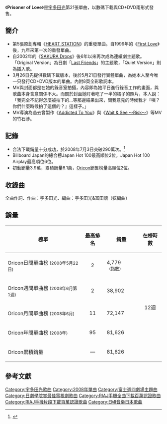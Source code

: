{{Single infobox
| Name = Prisoner Of Love
| Cover = Prisoner_of_Love.jpg
| Artist = [[宇多田光|宇多田光]]
| from Album = [[HEART_STATION|HEART STATION]]
| Released =  2008年5月21日
| Format = [[數碼下載|數碼下載]]、[[CD|CD]]+[[DVD|DVD]]
| Recorded = 2007年－2008年2月
| Genre = [[J-POP|J-POP]]
| Length = 4分45秒<br/><small>（Original Version）</small><br />4分34秒<small>（Quiet Version）</small>
| Label = [[EMI|EMI Music Japan]]
| Writer = [[宇多田光|宇多田光]]
| Producer = [[宇多田光|宇多田光]]
| Chart position= * 週間最高順位2位（[[Oricon|Oricon]]）
* 2008年度年間順位95位（Oricon）
| Certification  = *金唱片（CD、[[日本唱片協會|日本唱片協會]]）
*百萬唱片（鈴聲下載、日本唱片協會）
*百萬唱片（全曲下載、日本唱片協會）
| Last single    = [[Fight_The_Blues|Fight The Blues]]<br />（2008年）
| This single    = '''Prisoner Of Love'''<br />（2008年）
| Next single    = [[Eternally_-Drama_Mix-|Eternally -Drama Mix-]]<br />（2008年）
| Misc           = 
}}
{{japanese|japanese=プリズナー オブ ラヴ}}
《'''Prisoner of Love'''》是[[宇多田光|宇多田光]]第21張單曲，以數碼下載與CD+DVD兩形式發售。

== 簡介 ==
*第5張原創專輯《[[HEART_STATION|HEART STATION]]》的重發單曲。自1999年的《[[First_Love_(單曲)|First Love]]》後，九年來第一次的重發單曲。
*自2002年的《[[SAKURA_Drops/Letters|SAKURA Drops]]》後6年以來再次成為連續劇主題歌。「Original Version」為日劇「[[Last_Friends|Last Friends]]」的主題歌，「Quiet Version」則為插入歌。
*3月26日先提供數碼下載版本，後於5月21日發行實體單曲，為她本人至今唯一只發行CD+DVD版本的單曲。內附8頁全彩歌詞本。
*MV與封面都是在她的錄音室拍攝，內容即為她平日進行錄音工作的畫面，與歌曲本身含意關係不大。而關於封面她盯著吃了一半的橘子的照片，本人說：「我完全不記得怎麼被拍下的...等那邊結果出來，問我意見的時候我才『咦？你們什麼時候拍了這個的？』這樣子。」
*MV導演為過去曾製作《[[Addicted_To_You|Addicted To You]]》與《[[Wait_&_See_～Risk～|Wait & See ～Risk～]]》等MV的竹石涉。

== 記錄 ==
*合法下載銷量十分成功，於2008年7月3日突破290萬次。<ref>{{Cite web |url=http://news.livedoor.com/article/detail/3712801/ |title=存档副本 |accessdate=2009-01-13 |archive-date=2011-04-03 |archive-url=https://web.archive.org/web/20110403072542/http://news.livedoor.com/article/detail/3712801/ |dead-url=no }}</ref>
*Billboard Japan的總合榜Japan Hot 100最高順位2位，Japan Hot 100 Airplay最高順位6位。
*初動銷量3.9萬，累積銷量8.1萬，[[Oricon|Oricon]]銷售榜量高順位2位。

== 收錄曲 ==
全曲作詞、作曲：宇多田光、編曲：宇多田光&富田譲（弦編曲）
{{tracklist
| collapsed       = 
| headline        = CD
| total_length    = 

| title1          = Prisoner Of Love
| length1         = 4:46

| title2          = Prisoner Of Love -Quiet Version-
| length2         =4:35

| title3          = Prisoner Of Love
| note3         = Original Karaoke
| length3         = 4:45

| title4          = Prisoner Of Love -Quiet Version-
| note4         = Original Karaoke
| length4         =4:34
}}
{{Tracklist
| collapsed       = 
| headline        = Disc2：DVD 

| extra_column    = 導演
| total_length    = 


| title1          = Prisoner Of Love
| note1           = Video Clip
| extra1          = 竹石涉
| length1         = 
}}

== 銷量 ==
{| class="wikitable" width="500px" style="font-size:small;"
!榜單
!最高排名
!銷量
!在榜時數
|-
|Oricon日間單曲榜 <small>(2008年5月22日)</small>
|align="center"|2
|4,779<small>（指數）</small>
|rowspan="5" align="center"|12週
|-
|Oricon週間單曲榜 <small>(2008年6月第1週)</small>
|align="center"|2
|38,902
|-
|Oricon月間單曲榜 <small>(2008年6月)</small>
|align="center"|11
|72,147
|-
|Oricon年間單曲榜 <small>(2008年)</small>
|align="center"|95
|81,626
|-
|Oricon累積銷量
|align="center"|—
|81,626
|}

== 參考文獻 ==

{{reflist}}

{{Utada Hikaru songs}}
{{富士週四劇場主題曲2000年代後半部}}
{{日劇學院賞最佳電視劇歌曲}}
{{日本唱片協會手機全曲下載百萬認證歌曲}}

[[Category:宇多田光歌曲|Category:宇多田光歌曲]]
[[Category:2008年單曲|Category:2008年單曲]]
[[Category:富士週四劇場主題曲|Category:富士週四劇場主題曲]]
[[Category:日劇學院賞最佳電視劇歌曲|Category:日劇學院賞最佳電視劇歌曲]]
[[Category:RIAJ手機全曲下載百萬認證歌曲|Category:RIAJ手機全曲下載百萬認證歌曲]]
[[Category:RIAJ手機片段下載百萬認證歌曲|Category:RIAJ手機片段下載百萬認證歌曲]]
[[Category:EMI音樂日本歌曲|Category:EMI音樂日本歌曲]]